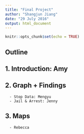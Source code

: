 ```yaml
---
title: "Final Project"
author: "Shangjun Jiang"
date: "29 July 2016"
output: html_document
---
```


```r
knitr::opts_chunk$set(echo = TRUE)
```

## Outline

## 1. Introduction: Amy

## 2. Graph + Findings 
      - Stop Data: Mengyu
      - Jail & Arrest: Jenny

## 3. Maps
      - Rebecca 
